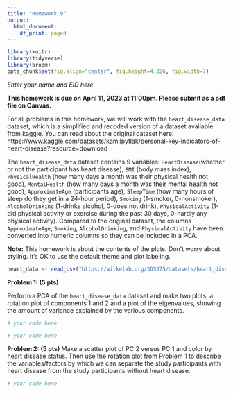 ```yaml
---
title: "Homework 9"
output:
  html_document:
    df_print: paged
---
```


```r
library(knitr)
library(tidyverse)
library(broom)
opts_chunk$set(fig.align="center", fig.height=4.326, fig.width=7)
```

*Enter your name and EID here*

**This homework is due on April 11, 2023 at 11:00pm. Please submit as a pdf file on Canvas.**

For all problems in this homework, we will work with the `heart_disease_data` dataset, which is a simplified and recoded version of a dataset available from kaggle. You can read about the original dataset here: https://www.kaggle.com/datasets/kamilpytlak/personal-key-indicators-of-heart-disease?resource=download 

The `heart_disease_data` dataset contains 9 variables: `HeartDisease`(whether or not the participant has heart disease), `BMI` (body mass index), `PhysicalHealth` (how many days a month was their physical health not good), `MentalHealth` (how many days a month was their mental health not good), `ApproximateAge` (participants age), `SleepTime` (how many hours of sleep do they get in a 24-hour period), `Smoking` (1-smoker, 0-nonsmoker), `AlcoholDrinking` (1-drinks alcohol, 0-does not drink), `PhysicalActivity` (1-did physical activity or exercise during the past 30 days, 0-hardly any physical activity). Compared to the original dataset, the columns `ApproximateAge`, `Smoking`, `AlcoholDrinking`, and `PhysicalActivity` have been converted into numeric columns so they can be included in a PCA.

**Note:** This homework is about the contents of the plots. Don't worry about styling. It's OK to use the default theme and plot labeling.


```r
heart_data <- read_csv("https://wilkelab.org/SDS375/datasets/heart_disease_data.csv")
```

**Problem 1: (5 pts)** 

Perform a PCA of the `heart_disease_data` dataset and make two plots, a rotation plot of components 1 and 2 and a plot of the eigenvalues, showing the amount of variance explained by the various components.

```r
# your code here
```

```r
# your code here
```


**Problem 2: (5 pts)** Make a scatter plot of PC 2 versus PC 1 and color by heart disease status. Then use the rotation plot from Problem 1 to describe the variables/factors by which we can separate the study participants with heart disease from the study participants without heart disease. 


```r
# your code here
```
